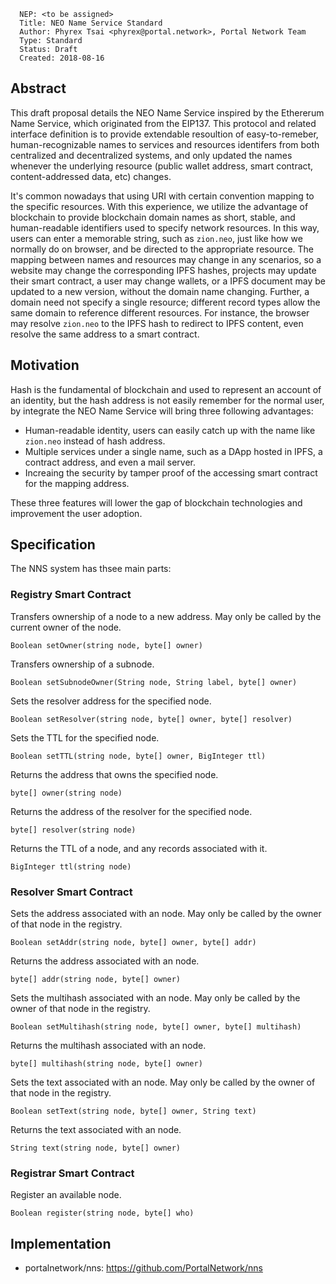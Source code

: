 <pre>
  NEP: <to be assigned>
  Title: NEO Name Service Standard
  Author: Phyrex Tsai <phyrex@portal.network>, Portal Network Team
  Type: Standard
  Status: Draft
  Created: 2018-08-16
</pre>

==Abstract==

This draft proposal details the NEO Name Service inspired by the Ethererum Name Service, which originated from the EIP137. This protocol and related interface definition is to provide extendable resoultion of easy-to-remeber, human-recognizable names to services and resources identifers from both centralized and decentralized systems, and only updated the names whenever the underlying resource (public wallet address, smart contract, content-addressed data, etc) changes.

It's common nowadays that using URI with certain convention mapping to the specific resources. With this experience, we utilize the advantage of blockchain to provide blockchain domain names as short, stable, and human-readable identifiers used to specify network resources. In this way, users can enter a memorable string, such as <code>zion.neo</code>, just like how we normally do on browser, and be directed to the appropriate resource. The mapping between names and resources may change in any scenarios, so a website may change the corresponding IPFS hashes, projects may update their smart contract, a user may change wallets, or a IPFS document may be updated to a new version, without the domain name changing. Further, a domain need not specify a single resource; different record types allow the same domain to reference different resources. For instance, the browser may resolve <code>zion.neo</code> to the IPFS hash to redirect to IPFS content, even resolve the same address to a smart contract.

==Motivation==

Hash is the fundamental of blockchain and used to represent an account of an identity, but the hash address is not easily remember for the normal user, by integrate the NEO Name Service will bring three following advantages:

* Human-readable identity, users can easily catch up with the name like <code>zion.neo</code> instead of hash address.
* Multiple services under a single name, such as a DApp hosted in IPFS, a contract address, and even a mail server.
* Increaing the security by tamper proof of the accessing smart contract for the mapping address.

These three features will lower the gap of blockchain technologies and improvement the user adoption.

==Specification==

The NNS system has thsee main parts:

===Registry Smart Contract===

Transfers ownership of a node to a new address. May only be called by the current owner of the node.
<pre>
Boolean setOwner(string node, byte[] owner)
</pre>

Transfers ownership of a subnode.
<pre>
Boolean setSubnodeOwner(String node, String label, byte[] owner)
</pre>

Sets the resolver address for the specified node.
<pre>
Boolean setResolver(string node, byte[] owner, byte[] resolver)
</pre>

Sets the TTL for the specified node.
<pre>
Boolean setTTL(string node, byte[] owner, BigInteger ttl)
</pre>

Returns the address that owns the specified node.
<pre>
byte[] owner(string node)
</pre>

Returns the address of the resolver for the specified node.
<pre>
byte[] resolver(string node)
</pre>

Returns the TTL of a node, and any records associated with it.
<pre>
BigInteger ttl(string node)
</pre>

===Resolver Smart Contract===

Sets the address associated with an node. May only be called by the owner of that node in the registry.
<pre>
Boolean setAddr(string node, byte[] owner, byte[] addr)
</pre>

Returns the address associated with an node.
<pre>
byte[] addr(string node, byte[] owner)
</pre>

Sets the multihash associated with an node. May only be called by the owner of that node in the registry.
<pre>
Boolean setMultihash(string node, byte[] owner, byte[] multihash)
</pre>

Returns the multihash associated with an node.
<pre>
byte[] multihash(string node, byte[] owner)
</pre>

Sets the text associated with an node. May only be called by the owner of that node in the registry.
<pre>
Boolean setText(string node, byte[] owner, String text)
</pre>

Returns the text associated with an node.
<pre>
String text(string node, byte[] owner)
</pre>

===Registrar Smart Contract===

Register an available node.
<pre>
Boolean register(string node, byte[] who)
</pre>

==Implementation==

* portalnetwork/nns: https://github.com/PortalNetwork/nns